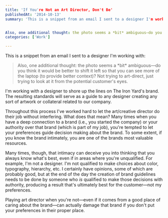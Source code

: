```yaml
---
title: 'If You're Not an Art Director, Don't Be'
publishedAt: '2014-10-13'
summary: 'This is a snippet from an email I sent to a designer I'm working with: 


Also, one additional thought: the photo seems a *bit* ambiguous—do you think it would be better to shift it left so that you c...'
categories: ['Work']

---
```


This is a snippet from an email I sent to a designer I'm working with:

> Also, one additional thought: the photo seems a \*bit\* ambiguous—do you think it would be better to shift it left so that you can see more of the laptop (to provide better context)? Not trying to art-direct, just trying to look at it from the potential customer's eyes.

I'm working with a designer to shore up the lines on The Iron Yard's brand. The resulting standards will serve as a guide to any designer creating any sort of artwork or collateral related to our company.

Throughout this process I've worked hard to let the art/creative director do their job without interfering. What does that mean? Many times when you have a deep connection to a brand (i.e., you started the company) or your authority over that brand (which is part of my job), you're tempted to let your preferences guide decision making about the brand. To some extent, if you know the brand intimately, you are one of the brands most valuable resources.

Many times, though, that intimacy can deceive you into thinking that you always know what's best, even if in areas where you're unqualified. For example, I'm not a designer. I'm not qualified to make choices about color, typography, hierarchy, etc. I certainly have opinions, some of which are probably good, but at the end of the day the creation of brand guidelines needs to be done by someone who *is* qualified to make those decisions with authority, producing a result that's ultimately best for the customer—not my preferences.

Playing art director when you're not—even if it comes from a good place of caring about the brand—can actually damage that brand if you don't put your preferences in their proper place.
